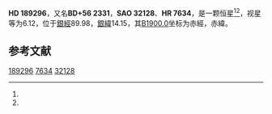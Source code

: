 {{Starbox begin
| name = HD 189296
}}
{{Starbox observe
| epoch = [[J2000.0|J2000.0]]
| constell = {{星座名待查}}<ref name=SIMBAD>{{cite web
 | url=http://simbad.u-strasbg.fr/simbad/sim-id?Ident=HR+7634
 | title=Pulsating variable Star
 | publisher=Centre de Données astronomiques de Strasbourg
 | work=SIMBAD
 | accessdate=2012-07-13
 | archive-date=2019-07-25
 | archive-url=https://web.archive.org/web/20190725065853/http://simbad.u-strasbg.fr/simbad/sim-id%3FIdent%3DHR%2B7634
 | dead-url=no
 }}</ref><ref name=DATA>{{cite web
 | url=http://vizier.u-strasbg.fr/viz-bin/VizieR-5?-out.add=.&-source=5050&-corr=PK=HR&-out.max=9999&HR=7634
 | title=VizieR Detailed Page
 | accessdate=2012-07-13
 | archive-date=2016-03-05
 | archive-url=https://web.archive.org/web/20160305055216/http://vizier.u-strasbg.fr/viz-bin/VizieR-5?-out.add=.&-source=5050&-corr=PK=HR&-out.max=9999&HR=7634
 | dead-url=no
 }}</ref>
| 星官 = 
| ra = {{RA|19|56|19}}<ref name=SIMBAD /><ref name=DATA />
| dec = {{DEC|+56|41|13}}<ref name=SIMBAD /><ref name=DATA />
| appmag_v = 6.12<ref name=SIMBAD /><ref name=DATA />
}}
{{Starbox character
| class = A4Vn<ref name=SIMBAD /><ref name=DATA />
| b-v = <ref name=SIMBAD /><ref name=DATA />
| u-b = <ref name=SIMBAD /><ref name=DATA />
| r-i = <ref name=SIMBAD /><ref name=DATA />
| variable = 
}}
{{Starbox astrometry
| radial_v = 
| prop_mo_ra = -31
| parallax = 
| p_error = 
}}
{{Starbox catalog
| names =BD+56 2331，[[SAO星表|SAO]] 32128，[[HD星表|HD]] 189296，[[HR星表|HR]] 7634}}
{{Starbox reference |Simbad=HR+7634}}
{{Starbox end}}

'''HD 189296'''，又名'''BD+56 2331'''，'''SAO 32128'''、'''HR 7634'''，是一颗恒星<ref name=SIMBAD /><ref name=DATA />，视星等为6.12，位于[[銀道座標系|銀經]]89.98，[[銀道座標系|銀緯]]14.15，其[[B1900.0|B1900.0]]坐标为赤經{{RA|19|54|8.6}}，赤緯{{DEC|+56|14.15|6}}。

== 参考文献 ==
{{reflist}}

{{star-stub}}

[[Category:HD和HDE天體|189296]]
[[Category:HR天體|7634]]
[[Category:SAO天體|32128]]